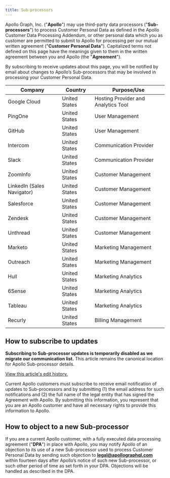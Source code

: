 ```yaml
---
title: Sub-processors
---
```


Apollo Graph, Inc. ("**Apollo**") may use third-party data processors ("**Sub-processors**") to process Customer Personal Data as defined in the Apollo Customer Data Processing Addendum, or other personal data which you as customer are permitted to submit to Apollo for processing per our mutual written agreement ("**Customer Personal Data**"). Capitalized terms not defined on this page have the meanings given to them in the written agreement between you and Apollo (the "**Agreement**").

By subscribing to receive updates about this page, you will be notified by email about changes to Apollo’s Sub-processors that may be involved in processing your Customer Personal Data.

| Company                    | Country       | Purpose/Use                         |
| -------------------------- | ------------- | ----------------------------------- |
| Google Cloud               | United States | Hosting Provider and Analytics Tool |
| PingOne                    | United States | User Management                     |
| GitHub                     | United States | User Management                     |
| Intercom                   | United States | Communication Provider              |
| Slack                      | United States | Communication Provider              |
| ZoomInfo                   | United States | Customer Management                 |
| LinkedIn (Sales Navigator) | United States | Customer Management                 |
| Salesforce                 | United States | Customer Management                 |
| Zendesk                    | United States | Customer Management                 |
| Unthread                   | United States | Customer Management                 |
| Marketo                    | United States | Marketing Management                |
| Outreach                   | United States | Marketing Management                |
| Hull                       | United States | Marketing Analytics                 |
| 6Sense                     | United States | Marketing Analytics                 |
| Tableau                    | United States | Marketing Analytics                 |
| Recurly                    | United States | Billing Management                  |

## How to subscribe to updates

<Caution>

**Subscribing to Sub-processor updates is temporarily disabled as we migrate our communication list.** This article remains the canonical location for Apollo Sub-processor details.

[View this article's edit history.](https://github.com/apollographql/docs/commits/main/src/content/graphos/sub-processors.mdx)

</Caution>

Current Apollo customers must subscribe to receive email notification of updates to Sub-processors and by submitting (1) the email address for such notifications and (2) the full name of the legal entity that has signed the Agreement with Apollo. By submitting this information, you represent that you are an Apollo customer and have all necessary rights to provide this information to Apollo.

## How to object to a new Sub-processor

If you are a current Apollo customer, with a fully executed data processing agreement ("**DPA**") in place with Apollo, you may notify Apollo of an objection to its use of a new Sub-processor used to process Customer Personal Data by sending such objection to **legal@apollographql.com** within fourteen days after Apollo’s notice of such new Sub-processor, or such other period of time as set forth in your DPA. Objections will be handled as described in the DPA.
